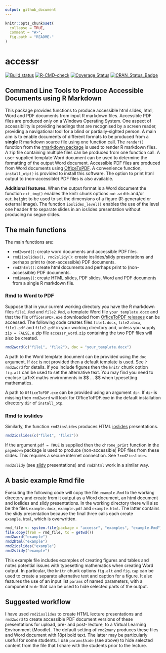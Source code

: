 ```yaml
---
output: github_document
---
```


<!-- README.md is generated from README.Rmd. Please edit that file -->

```r
knitr::opts_chunk$set(
  collapse = TRUE,
  comment = "#>",
  fig.path = "README-"
)
```

# accessr

[![Build status](https://ci.appveyor.com/api/projects/status/a314mt4b1b60tms5?svg=true)](https://ci.appveyor.com/project/paulnorthrop/accessr)
[![R-CMD-check](https://github.com/paulnorthrop/accessr/actions/workflows/R-CMD-check.yaml/badge.svg)](https://github.com/paulnorthrop/accessr/actions/workflows/R-CMD-check.yaml)
[![Coverage Status](https://codecov.io/github/paulnorthrop/accessr/coverage.svg?branch=master)](https://app.codecov.io/github/paulnorthrop/accessr?branch=master)
[![CRAN_Status_Badge](https://www.r-pkg.org/badges/version/accessr)](https://cran.r-project.org/package=accessr)

## Command Line Tools to Produce Accessible Documents using R Markdown

This package provides functions to produce accessible html slides, html, Word and PDF documents from input R markdown files. Accessible PDF files are produced only on a Windows Operating System. One aspect of accessibility is providing headings that are recognised by a screen reader, providing a navigational tool for a blind or partially-sighted person. A main aim is to enable documents of different formats to be produced from a **single** R markdown source file using one function call.  The `render()` function from the [rmarkdown package](https://cran.r-project.org/package=rmarkdown) is used to render R markdown files. A zip file containing multiple files can be produced from one function call.  A user-supplied template Word document can be used to determine the formatting of the output Word document.  Accessible PDF files are produced from Word documents using [OfficeToPDF](https://github.com/cognidox/OfficeToPDF).  A convenience function, `install_otp()` is provided to install this software. The option to print html output to (non-accessible) PDF files is also available.  

**Additional features**. When the output format is a Word document the function `ext_img()` enables the knitr chunk options `out.width` and/or `out.height` to be used to set the dimensions of a figure (R-generated or external image). The function `ioslides_level()` enables the use of the level one header # to separate slides in an ioslides presentation without producing no segue slides.

## The main functions

The main functions are:

* `rmd2word()`: create word documents and accessible PDF files.
* `rmd2ioslides(), rmd2slidy()`: create ioslides/slidy presentations and perhaps print to (non-accessible) PDF documents.
* `rmd2html()`: create html documents and perhaps print to (non-accessible) PDF documents.
* `rmd2many()`: create HTML slides, PDF slides, Word and PDF documents from a single R markdown file.

### Rmd to Word to PDF

Suppose that in your current working directory you have the R markdown files `file1.Rmd` and `file2.Rmd`, a template Word file `your_template.docx` and that the file `OfficeToPDF.exe` downloaded from [OfficeToPDF releases](https://github.com/cognidox/OfficeToPDF/releases) can be accessed. The following code creates files `file1.docx`, `file2.docx`, `file1.pdf` and `file2.pdf` in your working directory and, unless you supply `zip = FALSE`, a zip file `accessr_word.zip` containing the two PDF files will also be created.

```r
rmd2word(c("file1", "file2"), doc = "your_template.docx")
```

A path to the Word template document can be provided using the `doc` argument.  If `doc` is not provided then a default template is used. See `?rmd2word` for details. If you include figures then the `knitr` chunk option `fig.alt` can be used to set the alternative text. You may find you need to enclose LaTeX maths environments in \$\$ ... \$\$ when typesetting mathematics. 

A path to `OfficeToPDF.exe` can be provided using an argument `dir`. If `dir` is missing then `rmd2word` will look for OfficeToPDF.exe in the default installation directory `dir` of `install_otp`. 

### Rmd to ioslides 

Similarly, the function `rmd2ioslides` produces HTML [ioslides](https://bookdown.org/yihui/rmarkdown/ioslides-presentation.html) presentations.

```r
rmd2ioslides(c("file1", "file2"))
```

If the argument `pdf = TRUE` is supplied then the `chrome_print` function in the `pagedown` package is used to produce (non-accessible) PDF files from these slides.  This requires a secure internet connection. See `?rmd2ioslides`.

`rmd2slidy` (see [slidy](https://bookdown.org/yihui/rmarkdown/slidy-presentation.html) presentations) and `rmd2html` work in a similar way.

## A basic example Rmd file

Executing the following code will copy the file `example.Rmd` to the working directory and create from it output as a Word document, an html document and ioslides and slidy presentations. In the working directory there will also be the files `example.docx`, `example.pdf` and `example.html`. The latter contains the slidy presentation because the final three calls each create `example.html`, which is overwritten.

```r
rmd_file <- system.file(package = "accessr", "examples", "example.Rmd")
file.copy(from = rmd_file, to = getwd())
rmd2word("example")
rmd2html("example")
rmd2ioslides("example")
rmd2slidy("example")
```

This example file includes examples of creating figures and tables and notes potential issues with typesetting mathematics when creating Word output.  In particular, the `knitr` chunk options `fig.alt` and `fig.cap` can be used to create a separate alternative text and caption for a figure. It also features the use of an input list `params` of named parameters, with a component `hide` that can be used to hide selected parts of the output.

## Suggested workflow

I have used `rmd2ioslides` to create HTML lecture presentations and `rmd2word` to create accessible PDF document versions of these presentations for upload, pre- and post- lecture, to a Virtual Learning Environment (Moodle). The default setting of `rmd2many` produces these files and Word document with 18pt bold text. The latter may be particularly useful for some students. I use `params$hide` (see above) to hide selected content from the file that I share with the students prior to the lecture.

